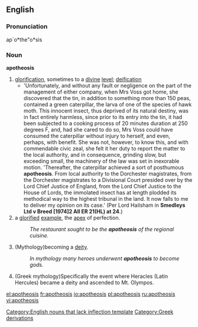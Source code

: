 ==English==

===Pronunciation===
ap`o*the"o*sis

===Noun===
'''apotheosis'''
# [[glorification]], sometimes to a [[divine]] [[level]]; [[deification]]
#*'Unfortunately, and without any fault or negligence on the part of the management of either company, when Mrs Voss got home, she discovered that the tin, in addition to something more than 150 peas, contained a green caterpillar, the larva of one of the species of hawk moth.  This innocent insect, thus deprived of its natural destiny, was in fact entirely harmless, since prior to its entry into the tin, it had been subjected to a cooking process of 20 minutes duration at 250 degrees F, and, had she cared to do so, Mrs Voss could have consumed the caterpillar without injury to herself, and even, perhaps, with benefit.  She was not, however, to know this, and with commendable civic zeal, she felt it her duty to report the matter to the local authority, and in consequence, grinding slow, but exceeding small, the machinery of the law was set in inexorable motion. 'Thereafter, the caterpillar achieved a sort of posthumous '''apotheosis'''.  From local authority to the Dorchester magistrates, from the Dorchester magistrates to a Divisional Court presided over by the Lord Chief Justice of England, from the Lord Chief Justice to the House of Lords, the immolated insect has at length plodded its methodical way to the highest tribunal in the land.  It now falls to me to deliver my opinion on its case.'  (Per Lord Hailsham in '''Smedleys Ltd v Breed [1974]2 All ER 21(HL) at 24'''.)
# a [[glorify|glorified]] [[example]], the [[apex]] of perfection.
#:''The restaurant sought to be the '''apotheosis''' of the regional cuisine.''
#(Mythology)becoming a [[deity]].
#:''In mythology many heroes underwent '''apotheosis''' to become gods.''
#(Greek mythology)Specifically the event where Heracles (Latin Hercules) became a deity and ascended to Mt. Olympos.

[[Category:English nouns that lack inflection template]]
[[Category:Greek derivations]]

[[el:apotheosis]]
[[fr:apotheosis]]
[[io:apotheosis]]
[[pl:apotheosis]]
[[ru:apotheosis]]
[[vi:apotheosis]]